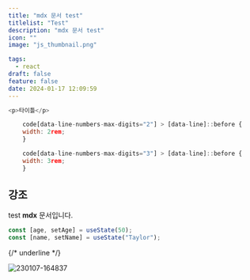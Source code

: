 ```yaml
---
title: "mdx 문서 test"
titlelist: "Test"
description: "mdx 문서 test"
icon: ""
image: "js_thumbnail.png"

tags:
  - react
draft: false
feature: false
date: 2024-01-17 12:09:59
---
```


```js title="zod.ts"
<p>타이틀</p>
```

```js showLineNumbers{1,3} title="< test.ts >"
    code[data-line-numbers-max-digits="2"] > [data-line]::before {
    width: 2rem;
    }

    code[data-line-numbers-max-digits="3"] > [data-line]::before {
    width: 3rem;
    }
```

## 강조

test **mdx** 문서입니다.

```js /age/#v /name/#v /setAge/#s /setName/#s /50/#i /"Taylor"/#s
const [age, setAge] = useState(50);
const [name, setName] = useState("Taylor");
```

{/* <span class="underline">underline</span> */}

![230107-164837](/image/heart_icon.png)
